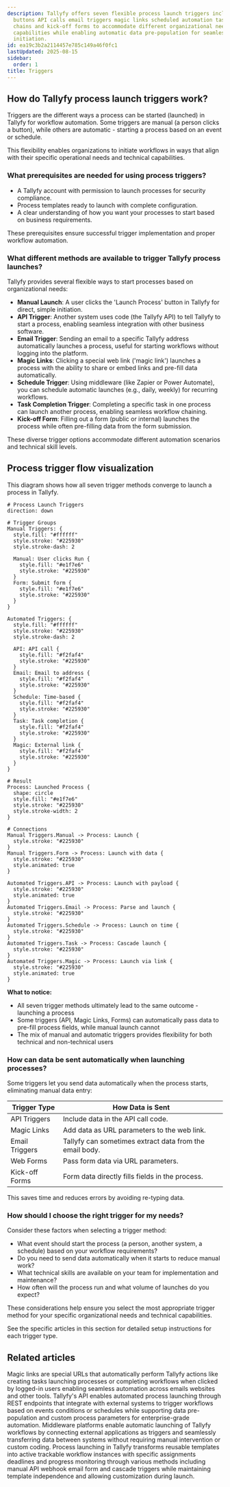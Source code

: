 ```yaml
---
description: Tallyfy offers seven flexible process launch triggers including manual
  buttons API calls email triggers magic links scheduled automation task completion
  chains and kick-off forms to accommodate different organizational needs and technical
  capabilities while enabling automatic data pre-population for seamless workflow
  initiation.
id: ea19c3b2a2114457e785c149a46f0fc1
lastUpdated: 2025-08-15
sidebar:
  order: 1
title: Triggers
---
```


## How do Tallyfy process launch triggers work?

Triggers are the different ways a process can be started (launched) in Tallyfy for workflow automation. Some triggers are manual (a person clicks a button), while others are automatic - starting a process based on an event or schedule.

This flexibility enables organizations to initiate workflows in ways that align with their specific operational needs and technical capabilities.

### What prerequisites are needed for using process triggers?

*   A Tallyfy account with permission to launch processes for security compliance.
*   Process templates ready to launch with complete configuration.
*   A clear understanding of how you want your processes to start based on business requirements.

These prerequisites ensure successful trigger implementation and proper workflow automation.

### What different methods are available to trigger Tallyfy process launches?

Tallyfy provides several flexible ways to start processes based on organizational needs:

*   **Manual Launch**: A user clicks the 'Launch Process' button in Tallyfy for direct, simple initiation.
*   **API Trigger**: Another system uses code (the Tallyfy API) to tell Tallyfy to start a process, enabling seamless integration with other business software.
*   **Email Trigger**: Sending an email to a specific Tallyfy address automatically launches a process, useful for starting workflows without logging into the platform.
*   **Magic Links**: Clicking a special web link ('magic link') launches a process with the ability to share or embed links and pre-fill data automatically.
*   **Schedule Trigger**: Using middleware (like Zapier or Power Automate), you can schedule automatic launches (e.g., daily, weekly) for recurring workflows.
*   **Task Completion Trigger**: Completing a specific task in one process can launch another process, enabling seamless workflow chaining.
*   **Kick-off Form**: Filling out a form (public or internal) launches the process while often pre-filling data from the form submission.

These diverse trigger options accommodate different automation scenarios and technical skill levels.

## Process trigger flow visualization

This diagram shows how all seven trigger methods converge to launch a process in Tallyfy.

```d2
# Process Launch Triggers
direction: down

# Trigger Groups
Manual Triggers: {
  style.fill: "#ffffff"
  style.stroke: "#225930"
  style.stroke-dash: 2
  
  Manual: User clicks Run {
    style.fill: "#e1f7e6"
    style.stroke: "#225930"
  }
  Form: Submit form {
    style.fill: "#e1f7e6"
    style.stroke: "#225930"
  }
}

Automated Triggers: {
  style.fill: "#ffffff"
  style.stroke: "#225930"
  style.stroke-dash: 2
  
  API: API call {
    style.fill: "#f2faf4"
    style.stroke: "#225930"
  }
  Email: Email to address {
    style.fill: "#f2faf4"
    style.stroke: "#225930"
  }
  Schedule: Time-based {
    style.fill: "#f2faf4"
    style.stroke: "#225930"
  }
  Task: Task completion {
    style.fill: "#f2faf4"
    style.stroke: "#225930"
  }
  Magic: External link {
    style.fill: "#f2faf4"
    style.stroke: "#225930"
  }
}

# Result
Process: Launched Process {
  shape: circle
  style.fill: "#e1f7e6"
  style.stroke: "#225930"
  style.stroke-width: 2
}

# Connections
Manual Triggers.Manual -> Process: Launch {
  style.stroke: "#225930"
}
Manual Triggers.Form -> Process: Launch with data {
  style.stroke: "#225930"
  style.animated: true
}

Automated Triggers.API -> Process: Launch with payload {
  style.stroke: "#225930"
  style.animated: true
}
Automated Triggers.Email -> Process: Parse and launch {
  style.stroke: "#225930"
}
Automated Triggers.Schedule -> Process: Launch on time {
  style.stroke: "#225930"
}
Automated Triggers.Task -> Process: Cascade launch {
  style.stroke: "#225930"
}
Automated Triggers.Magic -> Process: Launch via link {
  style.stroke: "#225930"
  style.animated: true
}
```

**What to notice:**
- All seven trigger methods ultimately lead to the same outcome - launching a process
- Some triggers (API, Magic Links, Forms) can automatically pass data to pre-fill process fields, while manual launch cannot
- The mix of manual and automatic triggers provides flexibility for both technical and non-technical users

### How can data be sent automatically when launching processes?

Some triggers let you send data automatically when the process starts, eliminating manual data entry:

| Trigger Type      | How Data is Sent                                     |
|-------------------|------------------------------------------------------|
| API Triggers      | Include data in the API call code.                   |
| Magic Links       | Add data as URL parameters to the web link.          |
| Email Triggers    | Tallyfy can sometimes extract data from the email body.|
| Web Forms         | Pass form data via URL parameters.                   |
| Kick-off Forms    | Form data directly fills fields in the process.      |

This saves time and reduces errors by avoiding re-typing data.

### How should I choose the right trigger for my needs?

Consider these factors when selecting a trigger method:
- What event should start the process (a person, another system, a schedule) based on your workflow requirements?
- Do you need to send data automatically when it starts to reduce manual work?
- What technical skills are available on your team for implementation and maintenance?
- How often will the process run and what volume of launches do you expect?

These considerations help ensure you select the most appropriate trigger method for your specific organizational needs and technical capabilities.

See the specific articles in this section for detailed setup instructions for each trigger type.


<PageTree />


## Related articles
<CardGrid>
<LinkTitleCard header="<b>Triggers > Launch via a magic link</b>" href="/products/pro/launching/triggers/magic-links/" > Magic links are special URLs that automatically perform Tallyfy actions like creating tasks launching processes or completing workflows when clicked by logged-in users enabling seamless automation across emails websites and other tools. </LinkTitleCard>
<LinkTitleCard header="<b>Triggers > Launch via API</b>" href="/products/pro/launching/triggers/via-api/" > Tallyfy's API enables automated process launching through REST endpoints that integrate with external systems to trigger workflows based on events conditions or schedules while supporting data pre-population and custom process parameters for enterprise-grade automation. </LinkTitleCard>
<LinkTitleCard header="<b>Triggers > Launch via middleware</b>" href="/products/pro/launching/triggers/via-middleware/" > Middleware platforms enable automatic launching of Tallyfy workflows by connecting external applications as triggers and seamlessly transferring data between systems without requiring manual intervention or custom coding. </LinkTitleCard>
<LinkTitleCard header="<b>Pro > Launching</b>" href="/products/pro/launching/" > Process launching in Tallyfy transforms reusable templates into active trackable workflow instances with specific assignments deadlines and progress monitoring through various methods including manual API webhook email form and cascade triggers while maintaining template independence and allowing customization during launch. </LinkTitleCard>
</CardGrid>